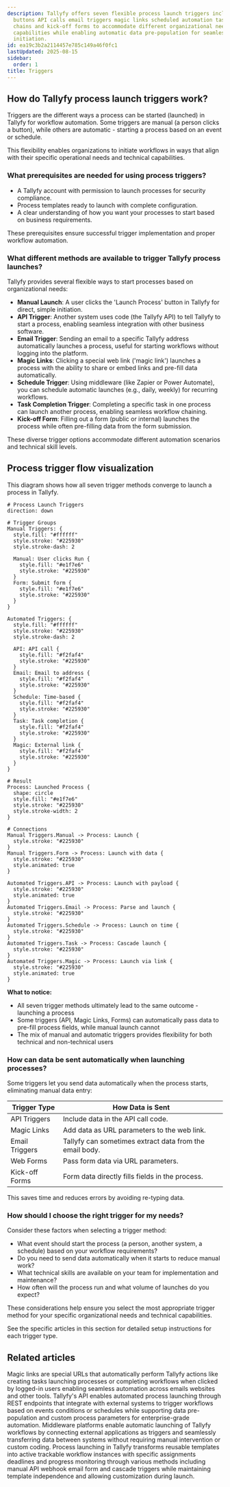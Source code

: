 ```yaml
---
description: Tallyfy offers seven flexible process launch triggers including manual
  buttons API calls email triggers magic links scheduled automation task completion
  chains and kick-off forms to accommodate different organizational needs and technical
  capabilities while enabling automatic data pre-population for seamless workflow
  initiation.
id: ea19c3b2a2114457e785c149a46f0fc1
lastUpdated: 2025-08-15
sidebar:
  order: 1
title: Triggers
---
```


## How do Tallyfy process launch triggers work?

Triggers are the different ways a process can be started (launched) in Tallyfy for workflow automation. Some triggers are manual (a person clicks a button), while others are automatic - starting a process based on an event or schedule.

This flexibility enables organizations to initiate workflows in ways that align with their specific operational needs and technical capabilities.

### What prerequisites are needed for using process triggers?

*   A Tallyfy account with permission to launch processes for security compliance.
*   Process templates ready to launch with complete configuration.
*   A clear understanding of how you want your processes to start based on business requirements.

These prerequisites ensure successful trigger implementation and proper workflow automation.

### What different methods are available to trigger Tallyfy process launches?

Tallyfy provides several flexible ways to start processes based on organizational needs:

*   **Manual Launch**: A user clicks the 'Launch Process' button in Tallyfy for direct, simple initiation.
*   **API Trigger**: Another system uses code (the Tallyfy API) to tell Tallyfy to start a process, enabling seamless integration with other business software.
*   **Email Trigger**: Sending an email to a specific Tallyfy address automatically launches a process, useful for starting workflows without logging into the platform.
*   **Magic Links**: Clicking a special web link ('magic link') launches a process with the ability to share or embed links and pre-fill data automatically.
*   **Schedule Trigger**: Using middleware (like Zapier or Power Automate), you can schedule automatic launches (e.g., daily, weekly) for recurring workflows.
*   **Task Completion Trigger**: Completing a specific task in one process can launch another process, enabling seamless workflow chaining.
*   **Kick-off Form**: Filling out a form (public or internal) launches the process while often pre-filling data from the form submission.

These diverse trigger options accommodate different automation scenarios and technical skill levels.

## Process trigger flow visualization

This diagram shows how all seven trigger methods converge to launch a process in Tallyfy.

```d2
# Process Launch Triggers
direction: down

# Trigger Groups
Manual Triggers: {
  style.fill: "#ffffff"
  style.stroke: "#225930"
  style.stroke-dash: 2
  
  Manual: User clicks Run {
    style.fill: "#e1f7e6"
    style.stroke: "#225930"
  }
  Form: Submit form {
    style.fill: "#e1f7e6"
    style.stroke: "#225930"
  }
}

Automated Triggers: {
  style.fill: "#ffffff"
  style.stroke: "#225930"
  style.stroke-dash: 2
  
  API: API call {
    style.fill: "#f2faf4"
    style.stroke: "#225930"
  }
  Email: Email to address {
    style.fill: "#f2faf4"
    style.stroke: "#225930"
  }
  Schedule: Time-based {
    style.fill: "#f2faf4"
    style.stroke: "#225930"
  }
  Task: Task completion {
    style.fill: "#f2faf4"
    style.stroke: "#225930"
  }
  Magic: External link {
    style.fill: "#f2faf4"
    style.stroke: "#225930"
  }
}

# Result
Process: Launched Process {
  shape: circle
  style.fill: "#e1f7e6"
  style.stroke: "#225930"
  style.stroke-width: 2
}

# Connections
Manual Triggers.Manual -> Process: Launch {
  style.stroke: "#225930"
}
Manual Triggers.Form -> Process: Launch with data {
  style.stroke: "#225930"
  style.animated: true
}

Automated Triggers.API -> Process: Launch with payload {
  style.stroke: "#225930"
  style.animated: true
}
Automated Triggers.Email -> Process: Parse and launch {
  style.stroke: "#225930"
}
Automated Triggers.Schedule -> Process: Launch on time {
  style.stroke: "#225930"
}
Automated Triggers.Task -> Process: Cascade launch {
  style.stroke: "#225930"
}
Automated Triggers.Magic -> Process: Launch via link {
  style.stroke: "#225930"
  style.animated: true
}
```

**What to notice:**
- All seven trigger methods ultimately lead to the same outcome - launching a process
- Some triggers (API, Magic Links, Forms) can automatically pass data to pre-fill process fields, while manual launch cannot
- The mix of manual and automatic triggers provides flexibility for both technical and non-technical users

### How can data be sent automatically when launching processes?

Some triggers let you send data automatically when the process starts, eliminating manual data entry:

| Trigger Type      | How Data is Sent                                     |
|-------------------|------------------------------------------------------|
| API Triggers      | Include data in the API call code.                   |
| Magic Links       | Add data as URL parameters to the web link.          |
| Email Triggers    | Tallyfy can sometimes extract data from the email body.|
| Web Forms         | Pass form data via URL parameters.                   |
| Kick-off Forms    | Form data directly fills fields in the process.      |

This saves time and reduces errors by avoiding re-typing data.

### How should I choose the right trigger for my needs?

Consider these factors when selecting a trigger method:
- What event should start the process (a person, another system, a schedule) based on your workflow requirements?
- Do you need to send data automatically when it starts to reduce manual work?
- What technical skills are available on your team for implementation and maintenance?
- How often will the process run and what volume of launches do you expect?

These considerations help ensure you select the most appropriate trigger method for your specific organizational needs and technical capabilities.

See the specific articles in this section for detailed setup instructions for each trigger type.


<PageTree />


## Related articles
<CardGrid>
<LinkTitleCard header="<b>Triggers > Launch via a magic link</b>" href="/products/pro/launching/triggers/magic-links/" > Magic links are special URLs that automatically perform Tallyfy actions like creating tasks launching processes or completing workflows when clicked by logged-in users enabling seamless automation across emails websites and other tools. </LinkTitleCard>
<LinkTitleCard header="<b>Triggers > Launch via API</b>" href="/products/pro/launching/triggers/via-api/" > Tallyfy's API enables automated process launching through REST endpoints that integrate with external systems to trigger workflows based on events conditions or schedules while supporting data pre-population and custom process parameters for enterprise-grade automation. </LinkTitleCard>
<LinkTitleCard header="<b>Triggers > Launch via middleware</b>" href="/products/pro/launching/triggers/via-middleware/" > Middleware platforms enable automatic launching of Tallyfy workflows by connecting external applications as triggers and seamlessly transferring data between systems without requiring manual intervention or custom coding. </LinkTitleCard>
<LinkTitleCard header="<b>Pro > Launching</b>" href="/products/pro/launching/" > Process launching in Tallyfy transforms reusable templates into active trackable workflow instances with specific assignments deadlines and progress monitoring through various methods including manual API webhook email form and cascade triggers while maintaining template independence and allowing customization during launch. </LinkTitleCard>
</CardGrid>